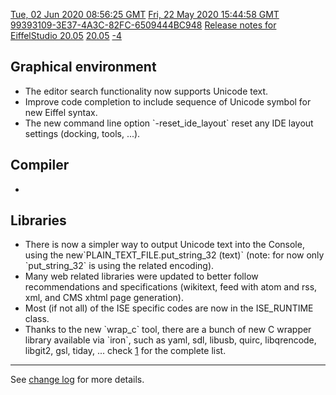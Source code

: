 [[Property:modification_date|Tue, 02 Jun 2020 08:56:25 GMT]]
[[Property:publication_date|Fri, 22 May 2020 15:44:58 GMT]]
[[Property:uuid|99393109-3E37-4A3C-82FC-6509444BC948]]
[[Property:title|Release notes for EiffelStudio 20.05]]
[[Property:link_title|20.05]]
[[Property:weight|-4]]
==Graphical environment==
* The editor search functionality now supports Unicode text.
* Improve code completion to include sequence of Unicode symbol for new Eiffel syntax.
* The new command line option `-reset_ide_layout` reset any IDE layout settings (docking, tools, ...). 

==Compiler==
* 

==Libraries==
* There is now a simpler way to output Unicode text into the Console, using the new`PLAIN_TEXT_FILE.put_string_32 (text)` (note: for now only `put_string_32` is using the related encoding).
* Many web related libraries were updated to better follow recommendations and specifications (wikitext, feed with atom and rss, xml, and CMS xhtml page generation).
* Most (if not all) of the ISE specific codes are now in the ISE_RUNTIME class.
* Thanks to the new `wrap_c` tool, there are a bunch of new C wrapper library available via `iron`, such as yaml, sdl, libusb, quirc, libqrencode, libgit2, gsl, tiday, ... check [https://iron.eiffel.com/repository/20.05/package/?query=tag%3Awrapc] for the complete list.
----

See [https://dev.eiffel.com/EiffelStudio_20.05_Releases change log] for more details.